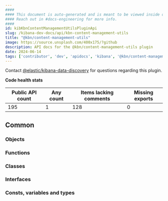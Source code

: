 ```yaml
---
####
#### This document is auto-generated and is meant to be viewed inside our experimental, new docs system.
#### Reach out in #docs-engineering for more info.
####
id: kibKbnContentManagementUtilsPluginApi
slug: /kibana-dev-docs/api/kbn-content-management-utils
title: "@kbn/content-management-utils"
image: https://source.unsplash.com/400x175/?github
description: API docs for the @kbn/content-management-utils plugin
date: 2024-06-14
tags: ['contributor', 'dev', 'apidocs', 'kibana', '@kbn/content-management-utils']
---
```




Contact [@elastic/kibana-data-discovery](https://github.com/orgs/elastic/teams/kibana-data-discovery) for questions regarding this plugin.

**Code health stats**

| Public API count  | Any count | Items lacking comments | Missing exports |
|-------------------|-----------|------------------------|-----------------|
| 195 | 1 | 128 | 0 |

## Common

### Objects
<DocDefinitionList data={kbnContentManagementUtilsObj.common.objects}/>

### Functions
<DocDefinitionList data={kbnContentManagementUtilsObj.common.functions}/>

### Classes
<DocDefinitionList data={kbnContentManagementUtilsObj.common.classes}/>

### Interfaces
<DocDefinitionList data={kbnContentManagementUtilsObj.common.interfaces}/>

### Consts, variables and types
<DocDefinitionList data={kbnContentManagementUtilsObj.common.misc}/>

